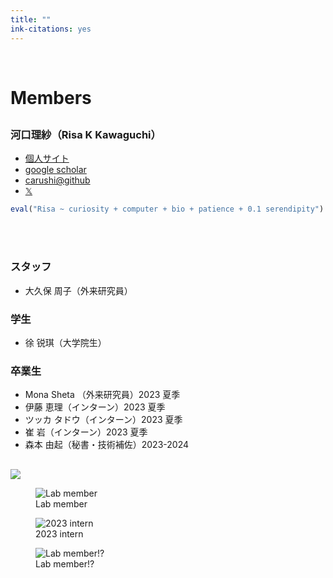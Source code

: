 ```yaml
---
title: ""
ink-citations: yes
---
```


<br>

# Members {.row}
##  {.col-md-8}

### 河口理紗（Risa K Kawaguchi）
- [個人サイト](https://sites.google.com/site/cawatchm/)
- [google scholar](https://scholar.google.com/citations?user=BLtM6hoAAAAJh)
- [carushi@github](https://github.com/carushi)
- [𝕏](https://twitter.com/can_pyong)

```r
eval("Risa ~ curiosity + computer + bio + patience + 0.1 serendipity")
```

<br>
<br>

### スタッフ
- 大久保 周子（外来研究員）

### 学生

- 徐 锐琪（大学院生）

### 卒業生

- Mona Sheta （外来研究員）2023 夏季
- 伊藤 恵理（インターン）2023 夏季
- ツッカ タドウ（インターン）2023 夏季
- 崔 岩（インターン）2023 夏季
- 森本 由起（秘書・技術補佐）2023-2024


## {.col-md-4 }

![](figures/members/kawaguchi.jpeg)


![Lab member](https://dl.dropboxusercontent.com/scl/fi/u3gcgm98qqilclg3jk4mc/lab_members.jpg?rlkey=mm9spz0pwmq00qjk4nt7pmcuw&st=7tiubrfg&dl=0)

![2023 intern](https://dl.dropboxusercontent.com/scl/fi/q9xyw535duhidxyj7t461/2023_intern.png?rlkey=ev940mdknsqilu9xus5ri1u95&st=csfuiozf&dl=0)

![Lab member!?](https://dl.dropboxusercontent.com/scl/fi/kdfwa5sr2nymg8npq80xg/seal.jpeg?rlkey=f9vk00y5ovmigti5bhwsecchl&dl=0)
